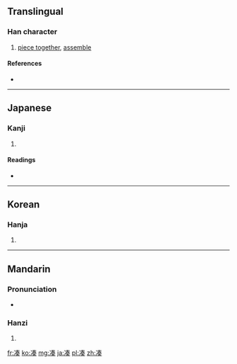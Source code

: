 {{also|湊}}
==Translingual==

===Han character===
{{Han char|rn=15|rad=冫|as=09|sn=11|four=|canj=戈一手大大 (IMQKK)|ids=⿰[[冫]][[奏]]}}

# [[piece together]], [[assemble]]

====References====
* {{Han ref|kx=0133.091|dkj=01683|dj=0297.140|hdz=10299.140|uh=51D1|ud=20945}}

----

==Japanese==

===Kanji===
{{ja-kanji|grade=|rs=冫09}}

# {{defn|lang=ja|sort=冫09}}

====Readings====
* {{ja-readings|on=[[そう]] (sō)|kun=[[みなと]] (minato), [[あつまる]] (atsumaru)}}

----

==Korean==

===Hanja===
{{ko-hanja|hangeul=주|rv=ju|mr=chu}}

# {{defn|lang=ko|sort=冫09}}

----

==Mandarin==

===Pronunciation===
* {{audio|Zh-còu.ogg|Audio|lang=cmn}}

===Hanzi===
{{cmn-hanzi|tra=湊|pin=[[còu]] ([[cou4]])|wg=ts'ou<sup>4</sup>}}

# {{defn|lang=cmn|sort=冫09}}

[[fr:凑]]
[[ko:凑]]
[[mg:凑]]
[[ja:凑]]
[[pl:凑]]
[[zh:凑]]